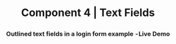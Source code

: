 
<Meta title="Component 4"  component="Login" />

#  <center>Component 4 | Text Fields </center>

## 

### <center> Outlined text fields in a login form example  - Live Demo </center>


<Canvas>
  <Story name="Login Form">
      <LoginForm />
  </Story>
</Canvas>

